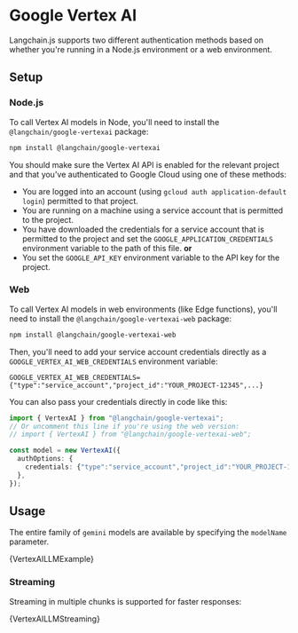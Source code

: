# Google Vertex AI

Langchain.js supports two different authentication methods based on whether
you're running in a Node.js environment or a web environment.

## Setup

### Node.js

To call Vertex AI models in Node, you'll need to install the `@langchain/google-vertexai` package:


<IntegrationInstallTooltip></IntegrationInstallTooltip>

```bash npm2yarn
npm install @langchain/google-vertexai
```

You should make sure the Vertex AI API is
enabled for the relevant project and that you've authenticated to
Google Cloud using one of these methods:

- You are logged into an account (using `gcloud auth application-default login`)
  permitted to that project.
- You are running on a machine using a service account that is permitted
  to the project.
- You have downloaded the credentials for a service account that is permitted
  to the project and set the `GOOGLE_APPLICATION_CREDENTIALS` environment
  variable to the path of this file.
  **or**
- You set the `GOOGLE_API_KEY` environment variable to the API key for the project.

### Web

To call Vertex AI models in web environments (like Edge functions), you'll need to install
the `@langchain/google-vertexai-web` package:

```bash npm2yarn
npm install @langchain/google-vertexai-web
```

Then, you'll need to add your service account credentials directly as a `GOOGLE_VERTEX_AI_WEB_CREDENTIALS` environment variable:

```
GOOGLE_VERTEX_AI_WEB_CREDENTIALS={"type":"service_account","project_id":"YOUR_PROJECT-12345",...}
```

You can also pass your credentials directly in code like this:

```typescript
import { VertexAI } from "@langchain/google-vertexai";
// Or uncomment this line if you're using the web version:
// import { VertexAI } from "@langchain/google-vertexai-web";

const model = new VertexAI({
  authOptions: {
    credentials: {"type":"service_account","project_id":"YOUR_PROJECT-12345",...},
  },
});
```

## Usage

The entire family of `gemini` models are available by specifying the `modelName` parameter.


<CodeBlock language="typescript">{VertexAILLMExample}</CodeBlock>

### Streaming

Streaming in multiple chunks is supported for faster responses:


<CodeBlock language="typescript">{VertexAILLMStreaming}</CodeBlock>
